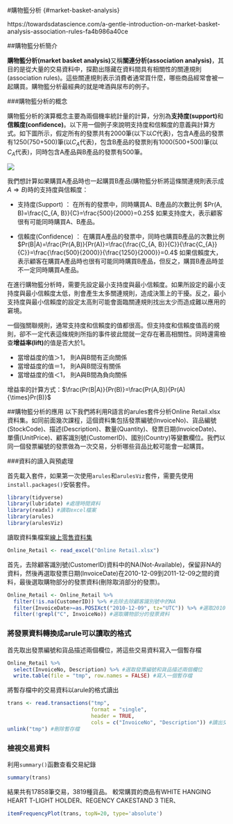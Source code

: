 #購物籃分析 {#market-basket-analysis}

https://towardsdatascience.com/a-gentle-introduction-on-market-basket-analysis-association-rules-fa4b986a40ce

##購物籃分析簡介

**購物籃分析(market basket analysis)**又稱**關連分析(association analysis)**，其目的是從大量的交易資料中，探勘出隱藏在資料間具有相關性的關連規則(association rules)。這些關連規則表示消費者通常買什麼，哪些商品經常會被一起購買。購物籃分析最經典的就是啤酒與尿布的例子。

###購物籃分析的概念

購物籃分析的演算概念主要為兩個機率統計量的計算，分別為**支持度(support)**和**信賴度(confidence)**。以下用一個例子來說明支持度和信賴度的意義與計算方式。如下圖所示，假定所有的發票共有2000筆(以下以$C$代表)，包含A產品的發票有1250(750+500)筆(以$C_{A}$代表)，包含B產品的發票則有1000(500+500)筆(以$C_{A}$代表)，同時包含A產品與B產品的發票有500筆。

![](image/mbdata.png)

我們想計算如果購買A產品時也一起購買B產品(購物籃分析將這條關連規則表示成${A}\Rightarrow{B}$)時的支持度與信賴度：

- 支持度(Support) ：
在所有的發票中，同時購買A、B產品的次數比例 $Pr(A, B)=\frac{C_{A, B}}{C}=\frac{500}{2000}=0.25$
如果支持度大，表示顧客很有可能同時購買A、B產品。

- 信賴度(Confidence) ：
在購買A產品的發票中，同時也購買B產品的次數比例 $Pr(B|A)=\frac{Pr(A,B)}{Pr(A)}=\frac{\frac{C_{A, B}}{C}}{\frac{C_{A}}{C}}=\frac{\frac{500}{2000}}{\frac{1250}{2000}}=0.4$
如果信賴度大，表示顧客在購買A產品時也很有可能同時購買B產品，但反之，購買B產品時並不一定同時購買A產品。

在進行購物籃分析時，需要先設定最小支持度與最小信賴度。如果所設定的最小支持度與最小信賴度太低，則會產生太多關連規則，造成決策上的干擾。反之，最小支持度與最小信賴度的設定太高則可能會面臨關連規則找出太少而造成難以應用的窘境。

一個強關聯規則，通常支持度和信賴度的值都很高。但支持度和信賴度值高的規則，卻不一定代表這條規則所指的事件彼此間就一定存在著高相關性。同時還需檢查**增益率(lift)**的值是否大於1。

  - 當增益度的值＞1， 則A與B間有正向關係
  - 當增益度的值＝1， 則A與B間沒有關係
  - 當增益度的值＜1， 則A與B間為負向關係

增益率的計算方式：$\frac{Pr(B|A)}{Pr(B)}=\frac{Pr(A,B)}{Pr(A){\times}Pr(B)}$

##購物籃分析的應用
以下我們將利用R語言的arules套件分析Online Retail.xlsx資料集。如同前面幾次課程，這個資料集包括發票編號(InvoiceNo)、貨品編號(StockCode)、描述(Description)、數量(Quantity)、發票日期(InvoiceDate)、單價(UnitPrice)、顧客識別號(CustomerID)、國別(Country)等變數欄位。我們以同一個發票編號的發票做為一次交易，分析哪些貨品比較可能會一起購買。

###資料的讀入與預處理

首先載入套件，如果第一次使用`arules`和`arulesViz`套件，需要先使用`install.packages()`安裝套件。
```r
library(tidyverse)
library(lubridate) #處理時間資料
library(readxl) #讀取excel檔案
library(arules)
library(arulesViz)
```

讀取資料集檔案[線上零售資料集](https://archive.ics.uci.edu/ml/datasets/Online+Retail)
```r
Online_Retail <- read_excel("Online Retail.xlsx")
```

首先，去除顧客識別號(CustomerID)資料中的NA(Not-Available)，保留非NA的資料，然後再選取發票日期(InvoiceDate)在2010-12-09到2011-12-09之間的資料，最後選取購物部分的發票資料(刪除取消部分的發票)。
```r
Online_Retail <- Online_Retail %>%
  filter(!is.na(CustomerID)) %>% #去除去除顧客識別號中的NA
  filter(InvoiceDate>=as.POSIXct("2010-12-09", tz="UTC")) %>% #選取2010-12-09到2011-12-09之間的資料
  filter(!grepl("C", InvoiceNo)) #選取購物部分的發票資料
```

### 將發票資料轉換成arule可以讀取的格式

首先取出發票編號和貨品描述兩個欄位，將這些交易資料寫入一個暫存檔
```r
Online_Retail %>%
  select(InvoiceNo, Description) %>% #選取發票編號和貨品描述兩個欄位
  write.table(file = "tmp", row.names = FALSE) #寫入一個暫存檔
```

將暫存檔中的交易資料以arule的格式讀出
```r
trans <- read.transactions("tmp",
                           format = "single",
                           header = TRUE,
                           cols = c("InvoiceNo", "Description")) #讀出交易資料
unlink("tmp") #刪除暫存檔
```

### 檢視交易資料

利用`summary()`函數查看交易紀錄
```r
summary(trans)
```
結果共有17858筆交易，3819種貨品。
較常購買的商品有WHITE HANGING HEART T-LIGHT HOLDER、REGENCY CAKESTAND 3 TIER、


```r
itemFrequencyPlot(trans, topN=20, type='absolute')
```

